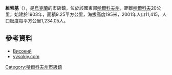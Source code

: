 {{no footnotes|time=2015-09-16T01:02:15+00:00}}


'''維索基'''（{{lang-uk|Високий}}），是[[烏克蘭|烏克蘭]]的市級鎮，位於該國東部[[哈爾科夫州|哈爾科夫州]]，距離[[哈爾科夫|哈爾科夫]]20公里，始建於1903年，面積9.25平方公里，海拔高度195米，2001年人口11,415，人口密度每平方公里1,234.05人。

==參考資料==
*[https://web.archive.org/web/20160304141254/http://w1.c1.rada.gov.ua/pls/z7502/A005?rdat1=02.04.2012&rf7571=34016 Високий]
*[http://vysokiy.com vysokiy.com] {{Wayback|url=http://vysokiy.com/ |date=20210118065044 }}

{{coord|49|53|18|N|36|6|50|E|scale:30000_region:UA|display=title}}

{{DEFAULTSORT:Високий}}
[[Category:哈爾科夫州市級鎮|Category:哈爾科夫州市級鎮]]


{{Kharkiv-geo-stub}}